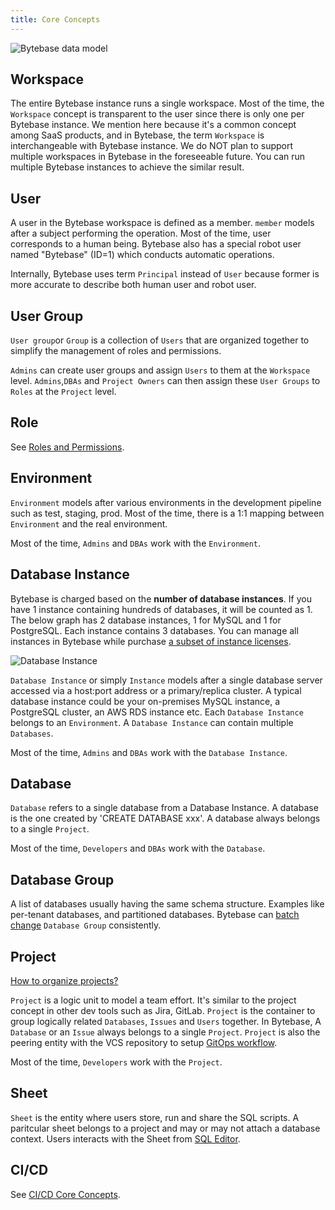 ```yaml
---
title: Core Concepts
---
```


![Bytebase data model](/content/docs/core-concepts/data-model-v2.webp)

## Workspace

The entire Bytebase instance runs a single workspace. Most of the time, the `Workspace` concept is transparent to the user since there is only one per Bytebase instance. We mention here because it's a common concept among SaaS products, and in Bytebase, the term `Workspace` is interchangeable with Bytebase instance. We do NOT plan to support multiple workspaces in Bytebase in the foreseeable future. You can run multiple Bytebase instances to achieve the similar result.

## User

A user in the Bytebase workspace is defined as a member. `member` models after a subject performing the operation. Most of the time, user corresponds to a human being. Bytebase also has a special robot user named "Bytebase" (ID=1) which conducts automatic operations.

Internally, Bytebase uses term `Principal` instead of `User` because former is more accurate to describe both human user and robot user.

## User Group

`User group`or `Group` is a collection of `Users` that are organized together to simplify the management of roles and permissions.

`Admins` can create user groups and assign `Users` to them at the `Workspace` level. `Admins`,`DBAs` and `Project Owners` can then assign these `User Groups` to `Roles` at the `Project` level.

## Role

See [Roles and Permissions](/concepts/roles-and-permissions).

## Environment

`Environment` models after various environments in the development pipeline such as test, staging, prod. Most of the time, there is a 1:1 mapping between `Environment` and the real environment.

Most of the time, `Admins` and `DBAs` work with the `Environment`.

## Database Instance

<Note>

Bytebase is charged based on the **number of database instances**. If you have 1 instance containing hundreds of
databases, it will be counted as 1. The below graph has 2 database instances, 1 for MySQL and 1 for PostgreSQL. Each instance contains 3 databases. You can manage all instances in Bytebase while purchase [a subset of instance licenses](/administration/license/).

</Note>

![Database Instance](/content/docs/core-concepts/db-instance-and-db.webp)

`Database Instance` or simply `Instance` models after a single database server accessed via a host:port address or a primary/replica cluster. A typical database instance could be your on-premises MySQL instance, a PostgreSQL cluster, an AWS RDS instance etc. Each `Database Instance` belongs to an `Environment`. A `Database Instance` can contain multiple `Databases`.

Most of the time, `Admins` and `DBAs` work with the `Database Instance`.

## Database

`Database` refers to a single database from a Database Instance. A database is the one created by 'CREATE DATABASE xxx'. A database always belongs to a single `Project`.

Most of the time, `Developers` and `DBAs` work with the `Database`.

## Database Group

A list of databases usually having the same schema structure. Examples like per-tenant databases, and partitioned databases. Bytebase can [batch change](/change-database/batch-change) `Database Group` consistently.

## Project

<Tip>

[How to organize projects?](/onboarding/#how-to-organize-projects)

</Tip>

`Project` is a logic unit to model a team effort. It's similar to the project concept in other dev tools such as Jira, GitLab. `Project` is the container to group logically related `Databases`, `Issues` and `Users` together. In Bytebase, A `Database` or an `Issue` always belongs to a single `Project`. `Project` is also the peering entity with the VCS repository to setup [GitOps workflow](/vcs-integration/overview).

Most of the time, `Developers` work with the `Project`.

## Sheet

`Sheet` is the entity where users store, run and share the SQL scripts. A paritcular sheet belongs
to a project and may or may not attach a database context. Users interacts with the Sheet from
[SQL Editor](/sql-editor/manage-sql-scripts).

## CI/CD

See [CI/CD Core Concepts](/change-database/change-workflow/#core-concepts).
